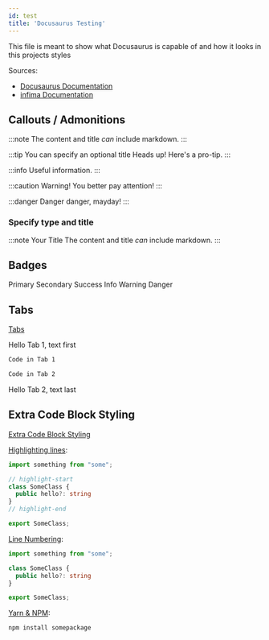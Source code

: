 ```yaml
---
id: test
title: 'Docusaurus Testing'
---
```


This file is meant to show what Docusaurus is capable of and how it looks in this projects styles

Sources:

- [Docusaurus Documentation](https://docusaurus.io/docs/)
- [infima Documentation](https://infima.dev/docs/getting-started/introduction)

## Callouts / Admonitions

:::note
The content and title *can* include markdown.
:::

:::tip You can specify an optional title
Heads up! Here's a pro-tip.
:::

:::info
Useful information.
:::

:::caution
Warning! You better pay attention!
:::

:::danger
Danger danger, mayday!
:::

### Specify type and title

:::note Your Title
The content and title *can* include markdown.
:::

## Badges

<span class="badge badge--primary">Primary</span>
<span class="badge badge--secondary">Secondary</span>
<span class="badge badge--success">Success</span>
<span class="badge badge--info">Info</span>
<span class="badge badge--warning">Warning</span>
<span class="badge badge--danger">Danger</span>

## Tabs

[Tabs](https://docusaurus.io/docs/markdown-features/tabs)

<!--MDX Import section-->


<!--END MDX Import section-->

<Tabs groupId="test-tabs">
  <TabItem value="tab1" label="Tab 1" default>

Hello Tab 1, text first

```txt
Code in Tab 1
```

  </TabItem>
  <TabItem value="tab2" label="Tab 2">

```txt
Code in Tab 2
```

Hello Tab 2, text last

  </TabItem>
</Tabs>

## Extra Code Block Styling

[Extra Code Block Styling](https://docusaurus.io/docs/markdown-features/code-blocks)

[Highlighting lines](https://docusaurus.io/docs/markdown-features/code-blocks#line-highlighting):

```ts
import something from "some";

// highlight-start
class SomeClass {
  public hello?: string
}
// highlight-end

export SomeClass;
```

[Line Numbering](https://docusaurus.io/docs/markdown-features/code-blocks#line-numbering):

```ts showLineNumbers
import something from "some";

class SomeClass {
  public hello?: string
}

export SomeClass;
```

[Yarn & NPM](https://docusaurus.io/docs/markdown-features/code-blocks#npm2yarn-remark-plugin):

```bash npm2yarn
npm install somepackage
```
